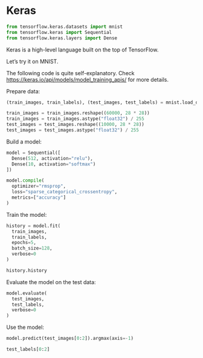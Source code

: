 # Keras

```python
from tensorflow.keras.datasets import mnist
from tensorflow.keras import Sequential
from tensorflow.keras.layers import Dense
```

Keras is a high-level language built on the top of TensorFlow.

Let's try it on MNIST.

The following code is quite self-explanatory. Check <https://keras.io/api/models/model_training_apis/> for more details.

Prepare data:

```python
(train_images, train_labels), (test_images, test_labels) = mnist.load_data()

train_images = train_images.reshape((60000, 28 * 28))
train_images = train_images.astype("float32") / 255
test_images = test_images.reshape((10000, 28 * 28))
test_images = test_images.astype("float32") / 255
```

Build a model:

```python
model = Sequential([
  Dense(512, activation="relu"),
  Dense(10, activation="softmax")
])
```

```python
model.compile(
  optimizer="rmsprop",
  loss="sparse_categorical_crossentropy",
  metrics=["accuracy"]
)
```

Train the model:

```python
history = model.fit(
  train_images,
  train_labels,
  epochs=5,
  batch_size=128,
  verbose=0
)
```

```python
history.history
```

Evaluate the model on the test data:

```python
model.evaluate(
  test_images,
  test_labels,
  verbose=0
)
```

Use the model:

```python
model.predict(test_images[0:2]).argmax(axis=-1)
```

```python
test_labels[0:2]
```
